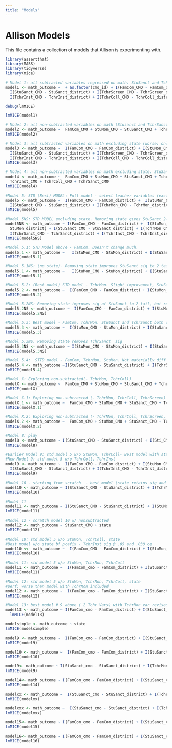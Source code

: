 ```yaml
---
title: "Models"
---
```


# Allison Models
This file contains a collection of models that Allison is experimenting with.

```r
library(assertthat)
library(MASS)
library(tidyverse)
library(mice)
```

```r
# Model 1: all subtracted variables regressed on math. StuSanct and Tchr sig at 1 tail.
model1 <- math_outcome ~  + as.factor(cmo_id) + I(FamCom_CMO - FamCom_district) + I(StuMon_CMO - StuMon_district) + 
  I(StuSanct_CMO - StuSanct_district) + I(TchrScreen_CMO - TchrScreen_district) + I(TchrMon_CMO - TchrMon_district) + 
  I(TchrInst_CMO - TchrInst_district) + I(TchrColl_CMO - TchrColl_district) + I(TchrSanct_CMO - TchrSanct_district) + state

debug(lmMICE)

lmMICE(model1)
```

```r
# Model 2: all non-subtracted variables on math (Stusanct and TchrSanct sig @ 2 tail .05 w/ large coeff, states CA, CT, DC, TX also sig @ various levels w/ HUGE effects. Wht does this mean?
model2 <- math_outcome ~  FamCom_CMO + StuMon_CMO + StuSanct_CMO + TchrMon_CMO + TchrSanct_CMO + TchrInst_CMO + TchrColl_CMO + TchrScreen_CMO + state
lmMICE(model2)

```

```r
# Model 3: all subtracted variables on math excluding state (worse: only Stusanct sig, albeit w/ much higher sig and somewhat lrgr coeff as model w/ state)
model3 <- math_outcome ~  I(FamCom_CMO - FamCom_district) + I(StuMon_CMO - StuMon_district) + 
  I(StuSanct_CMO - StuSanct_district) + I(TchrScreen_CMO - TchrScreen_district) + I(TchrMon_CMO - TchrMon_district) + 
  I(TchrInst_CMO - TchrInst_district) + I(TchrColl_CMO - TchrColl_district) + I(TchrSanct_CMO - TchrSanct_district) 
lmMICE(model3)
```

```r
# Model 4: all non-subtracted variables on math excluding state. StuSanct sig w/ lrgr coeff than w/ state
model4 <- math_outcome ~  FamCom_CMO + StuMon_CMO + StuSanct_CMO + TchrScreen_CMO + TchrMon_CMO +  
  TchrInst_CMO + TchrColl_CMO + TchrSanct_CMO 
lmMICE(model4)
```
```r
#Model 5: STD (Best) MODEL: Full model - select teacher variables (excludes:_screen, _coll):  StuSanct and TchrSanct remain sig at 1 tail, slightly improved p val for SS. (Rmvg FamCom does nothing).
model5 <- math_outcome ~  I(FamCom_CMO - FamCom_district) +  I(StuMon_CMO - StuMon_district) +
  I(StuSanct_CMO - StuSanct_district) + I(TchrMon_CMO - TchrMon_district) + I(TchrSanct_CMO - TchrSanct_district) + I(TchrInst_CMO - TchrInst_district) + state
lmMICE(model5)
```
```r
#Model 5NS: STD MODEL excluding state. Removing state gives StuSanct 2-tail @ .05 sig, removes sig from TchrSanct. 
model5NS <- math_outcome ~ I(FamCom_CMO - FamCom_district) +  I(StuMon_CMO - 
  StuMon_district) + I(StuSanct_CMO - StuSanct_district) + I(TchrMon_CMO - TchrMon_district) +
  I(TchrSanct_CMO - TchrSanct_district) + I(TchrInst_CMO - TchrInst_district)
lmMICE(model5NS)
```
```r
#Model 5.1: STD Model above - FamCom. Doesn't change much. 
model5.1 <- math_outcome ~   I(StuMon_CMO - StuMon_district) + I(StuSanct_CMO - StuSanct_district) + I(TchrMon_CMO - TchrMon_district) + I(TchrSanct_CMO - TchrSanct_district) + I(TchrInst_CMO - TchrInst_district) + state
lmMICE(model5.1)
```
```r
#Model 5.1NS: (no state). Removing state improves StuSanct sig to 2 tail .05 and increase coeff but removes sig from TchrSanct
model5.1 <- math_outcome ~   I(StuMon_CMO - StuMon_district) + I(StuSanct_CMO - StuSanct_district) + I(TchrMon_CMO - TchrMon_district) + I(TchrSanct_CMO - TchrSanct_district) + I(TchrInst_CMO - TchrInst_district)
lmMICE(model5.1)
```

```r
#Model 5.2: (Best model) STD model - TchrMon. Slight improvement, StuSanct and TchrSanct both sig at 1 tail (almost 2) @ .1.
model5.2 <- math_outcome ~  I(FamCom_CMO - FamCom_district) + I(StuMon_CMO - StuMon_district) + I(StuSanct_CMO - StuSanct_district) + I(TchrSanct_CMO - TchrSanct_district) + I(TchrInst_CMO - TchrInst_district) + state 
lmMICE(model5.2)
```
```r
#Model 5.2NS: Removing state improves sig of StuSanct to 2 tail, but removes it from TchrSanct
model5.2NS <- math_outcome ~  I(FamCom_CMO - FamCom_district) + I(StuMon_CMO - StuMon_district) + I(StuSanct_CMO - StuSanct_district) + I(TchrSanct_CMO - TchrSanct_district) + I(TchrInst_CMO - TchrInst_district)
lmMICE(model5.2NS)
```

```r
#Model 5.3: Best model - FamCom, TchrMon. StuSanct and TchrSanct both close to sig at 2 tail, but not materially diff from above.
model5.3 <- math_outcome ~  I(StuMon_CMO - StuMon_district) + I(StuSanct_CMO - StuSanct_district) + I(TchrSanct_CMO - TchrSanct_district) + I(TchrInst_CMO - TchrInst_district)  + state
lmMICE(model5.3)
```

```r
#Model 5.3NS. Removing state removes TchrSanct  sig 
model5.3NS <- math_outcome ~ I(StuMon_CMO - StuMon_district) + I(StuSanct_CMO - StuSanct_district) + I(TchrSanct_CMO - TchrSanct_district) + I(TchrInst_CMO - TchrInst_district) 
lmMICE(model5.3NS)
```

```r
#Model 5.4:  STTD model - FamCom, TchrMon, StuMon. Not materially diff from above; sig and coeff of StuSanct and TchrSanct stay same
model5.4 <- math_outcome ~I(StuSanct_CMO - StuSanct_district) + I(TchrSanct_CMO - TchrSanct_district) + I(TchrInst_CMO - TchrInst_district) + state
lmMICE(model5.4)
```
```r
#Model X: Exploring non-subtracted(- TchrMon, TchrColl)
modelX <- math_outcome ~  FamCom_CMO + StuMon_CMO + StuSanct_CMO + TchrSanct_CMO + TchrInst_CMO + TchrMon_CMO + state
lmMICE(modelX)
```

```r
#Model X.1: Exploring non-subtracted (- TchrMon, TchrColl, TchrScreen)
modelX.1 <- math_outcome ~  FamCom_CMO + StuMon_CMO + StuSanct_CMO + TchrSanct_CMO + TchrInst_CMO + state
lmMICE(modelX.1)
```
```r
#Model X.2: Exploring non-subtracted (- TchrMon, TchrColl, TchrScreen, TchrInst)
modelX.2 <- math_outcome ~  FamCom_CMO + StuMon_CMO + StuSanct_CMO + TchrSanct_CMO + state
lmMICE(modelX.2)
```

```r
#Model 8: play 
model8 <- math_outcome ~ I(StuSanct_CMO - StuSanct_district) + I(Sti_CM - TchrColl_district) + state
lmMICE(model8)
```
```r
#Earlier Model 9: std model 5 w/o StuMon, TchrColl- Best model with state bf pcafix - TchrInst sig @ .10 and .34 ce
#New Model 9: std model 5 w/o TchrColl, TchrInst 
model9 <- math_outcome ~  I(FamCom_CMO - FamCom_district) + I(StuMon_CMO - StuMon_district) + 
  I(StuSanct_CMO - StuSanct_district) + I(TchrInst_CMO - TchrInst_district) + state
lmMICE(model9)
```
```r
#Model 10 - starting from scratch  - best model (state retains sig and approx coefi)
model10 <- math_outcome ~ I(StuSanct_CMO - StuSanct_district) + I(TchrMon_CMO - TchrMon_district) + I(StuMon_CMO - StuMon_district) + state
lmMICE(model10)
```

```r
#Model 11 -
model11 <- math_outcome ~ I(StuSanct_CMO - StuSanct_district) + I(StuMon_CMO - StuMon_district) + I(TchrScreen_CMO - TchrScreen_district) + state
lmMICE(model11)
```

```r
#Model 12 - scratch model 10 w/ nonsubtracted  
model12 <- math_outcome ~ StuSanct_CMO + state 
lmMICE(model12)
```

```r
#Model 10: std model 5 w/o StuMon, TchrColl, state
#Best model w/o state bf pcafix - TchrInst sig @ .05 and .038 ce
model10 <<- math_outcome ~  I(FamCom_CMO - FamCom_district) + I(StuMon_CMO - StuMon_district) + I(StuSanct_CMO - StuSanct_district) + I(TchrInst_CMO - TchrInst_district)   
lmMICE(model10)
```

```r
#Model 11: std model 5 w/o StuMon, TchrMon, TchrColl 
model11 <- math_outcome ~  I(FamCom_cmo - FamCom_district) + I(StuSanct_cmo - StuSanct_district)  + I(TchrInst_cmo - TchrInst_district) + state
lmMICE(model11)
```

```r
#Model 12: std model 5 w/o StuMon, TchrMon, TchrColl, state
#perf: worse than model with TchrMon included
model12 <- math_outcome ~  I(FamCom_cmo - FamCom_district) + I(StuSanct_cmo - StuSanct_district) + I(TchrInst_cmo - TchrInst_district) 
lmMICE(model12)
```

```r
#Model 13: best model # 9 above ( 2 Tchr Vars) with TchrMon var revised to include new teachers only (better than exp)
model13 <- math_outcome ~ I(FamCom_cmo - FamCom_district) + I(StuSanct_cmo - StuSanct_district) + I(TchrMonNew_cmo - TchrMonNew_district) + I(TchrInst_cmo - TchrInst_district) 
  lmMICE(model13)

```

```r
modelsimple <- math_outcome ~ state
lmMICE(modelsimple)

```
```r
model9 <- math_outcome ~  I(FamCom_cmo - FamCom_district) + I(StuSanct_cmo - StuSanct_district) + I(TchrMon_cmo - TchrMon_district) + I(TchrInst_cmo - TchrInst_district)
lmMICE(model9)
```
```r
model10 <- math_outcome ~  I(FamCom_cmo - FamCom_district) + I(StuSanct_cmo - StuSanct_district) + I(TchrMon_cmo - TchrMon_district) + I(TchrInst_cmo - TchrInst_district) + state
lmMICE(model10)
```

```r

model9<- math_outcome ~ I(StuSanct_cmo - StuSanct_district) + I(TchrMon_cmo - TchrMon_district) + I(TchrInst_cmo - TchrInst_district) + state
lmMICE(model9)

```
```r

model14<- math_outcome ~ I(FamCom_cmo - FamCom_district) + I(StuSanct_cmo - StuSanct_district) + I(StuMon_cmo - StuMon_district) + I(TchrMon_cmo - TchrMon_district) + I(TchrInst_cmo - TchrInst_district) + state
lmMICE(model14)
```

```r
modelxx <- math_outcome ~  I(StuSanct_cmo - StuSanct_district) + I(TchrMon_cmo - TchrMon_district) + I(TchrInst_cmo - TchrInst_district)
lmMICE(modelxx)
```
```r
modelxxx <- math_outcome ~  I(StuSanct_cmo - StuSanct_district) + I(TchrInst_cmo - TchrInst_district) + state
lmMICE(modelxxx)
```

```r
model15<- math_outcome ~ I(FamCom_cmo - FamCom_district) + I(StuSanct_cmo - StuSanct_district) + I(StuMon_cmo - StuMon_district) + I(TchrMon_cmo - TchrMon_district) + I(TchrInst_cmo - TchrInst_district)
lmMICE(model15)
```
```r
model16<- math_outcome ~ I(FamCom_cmo - FamCom_district) + I(StuSanct_cmo - StuSanct_district) + I(StuMon_cmo - StuMon_district) + I(TchrMon_cmo - TchrMon_district) + I(TchrInst_cmo - TchrInst_district) + I(TchrScreen_cmo - TchrScreen_district) + I (TchrColl_cmo - TchrColl_district)
lmMICE(model16)
```



